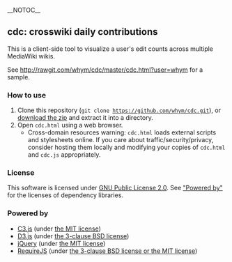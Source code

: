 __NOTOC__
==cdc: crosswiki daily contributions==

This is a client-side tool to visualize a user's edit counts across multiple MediaWiki wikis.

See http://rawgit.com/whym/cdc/master/cdc.html?user=whym for a sample.

===How to use===

# Clone this repository (<code>git clone https://github.com/whym/cdc.git</code>), or [https://github.com/whym/cdc/archive/master.zip download the zip] and extract it into a directory.
# Open <code>cdc.html</code> using a web browser.
#* Cross-domain resources warning: <code>cdc.html</code> loads external scripts and stylesheets online.  If you care about traffic/security/privacy, consider hosting them locally and modifying your copies of <code>cdc.html</code> and <code>cdc.js</code> appropriately.

===License===

This software is licensed under [http://www.gnu.org/licenses/gpl-2.0.html GNU Public License 2.0].  See [[#powered-by|"Powered by"]] for the licenses of dependency libraries.

===Powered by===

* [http://c3js.org C3.js] (under [https://github.com/masayuki0812/c3/blob/master/LICENSE the MIT license])
* [http://d3js.org D3.js] (under [https://github.com/mbostock/d3/blob/master/LICENSE the 3-clause BSD license])
* [https://jquery.com jQuery] (under [https://github.com/jquery/jquery/blob/master/MIT-LICENSE.txt the MIT license])
* [http://requirejs.org RequireJS] (under [https://github.com/jrburke/requirejs/blob/master/LICENSE the 3-clause BSD license or the MIT license])
